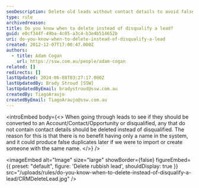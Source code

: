 ```yaml
---
seoDescription: Delete old leads without contact details to avoid false duplicates and improve data quality.
type: rule
archivedreason:
title: Do you know when to delete instead of disqualify a lead?
guid: e0cf344f-49ba-4c05-a3c4-b3e4b514652b
uri: do-you-know-when-to-delete-instead-of-disqualify-a-lead
created: 2012-12-07T17:00:47.000Z
authors:
  - title: Adam Cogan
    url: https://ssw.com.au/people/adam-cogan
related: []
redirects: []
lastUpdated: 2024-06-08T03:27:17.000Z
lastUpdatedBy: Brady Stroud [SSW]
lastUpdatedByEmail: bradystroud@ssw.com.au
createdBy: TiagoAraujo
createdByEmail: TiagoAraujo@ssw.com.au
---
```


<introEmbed
  body={<>
When going through leads to see if they should be converted to an Account/Contact/Opportunity or disqualified, any that do not contain contact details should be deleted instead of disqualified. The reason for this is that there is no benefit having only a name in the system, and it could produce false duplicates later if we were to import or create someone with the same name.
  </>}
/>

<imageEmbed
  alt="Image"
  size="large"
  showBorder={false}
  figureEmbed={{
    preset: "default",
    figure: 'Delete rubbish lead',
    shouldDisplay: true
  }}
  src="/uploads/rules/do-you-know-when-to-delete-instead-of-disqualify-a-lead/CRMDeleteLead.jpg"
/>
